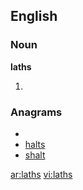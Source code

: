 ==English==

===Noun===
'''laths'''

# {{plural of|[[lath]]}}

===Anagrams===
* {{alphagram|ahlst}}
* [[halts#English|halts]]
* [[shalt#English|shalt]]

[[ar:laths]]
[[vi:laths]]